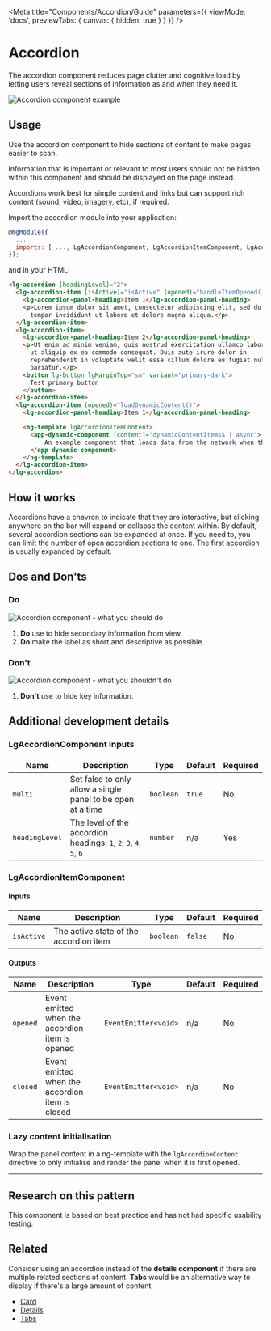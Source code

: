 
<Meta title="Components/Accordion/Guide" parameters={{ viewMode: 'docs', previewTabs: { canvas: { hidden: true } } }} />

# Accordion

<p class="standfirst">The accordion component reduces page clutter and cognitive load by letting users reveal sections of information as and when they need it.</p>

![Accordion component example](docs/accordion/example.png)

## Usage

Use the accordion component to hide sections of content to make pages easier to scan.

Information that is important or relevant to most users should not be hidden within this component and should be displayed on the page instead.

Accordions work best for simple content and links but can support rich content (sound, video, imagery, etc), if required.

Import the accordion module into your application:

```js
@NgModule({
  ...
  imports: [ ..., LgAccordionComponent, LgAccordionItemComponent, LgAccordionPanelHeadingComponent ],
});
```



and in your HTML:

```html
<lg-accordion [headingLevel]="2">
  <lg-accordion-item [isActive]="isActive" (opened)="handleItemOpened()" (closed)="handleItemClosed()">
    <lg-accordion-panel-heading>Item 1</lg-accordion-panel-heading>
    <p>Lorem ipsum dolor sit amet, consectetur adipiscing elit, sed do eiusmod
      tempor incididunt ut labore et dolore magna aliqua.</p>
  </lg-accordion-item>
  <lg-accordion-item>
    <lg-accordion-panel-heading>Item 2</lg-accordion-panel-heading>
    <p>Ut enim ad minim veniam, quis nostrud exercitation ullamco laboris nisi
      ut aliquip ex ea commodo consequat. Duis aute irure dolor in
      reprehenderit in voluptate velit esse cillum dolore eu fugiat nulla
      pariatur.</p>
    <button lg-button lgMarginTop="sm" variant="primary-dark">
      Test primary button
    </button>
  </lg-accordion-item>
  <lg-accordion-item (opened)="loadDynamicContent()">
    <lg-accordion-panel-heading>Item 1</lg-accordion-panel-heading>

    <ng-template lgAccordionItemContent>
      <app-dynamic-component [content]="dynamicContentItems$ | async">
          An example component that loads data from the network when this panel is opened.
      </app-dynamic-component>
    </ng-template>
  </lg-accordion-item>
</lg-accordion>
```

## How it works

Accordions have a chevron to indicate that they are interactive, but clicking anywhere on the bar will expand or collapse the content within. By default, several accordion sections can be expanded at once. If you need to, you can limit the number of open accordion sections to one. The first accordion is usually expanded by default.

## Dos and Don'ts

### Do

![Accordion component - what you should do](docs/accordion/do.png)

1. **Do** use to hide secondary information from view.
2. **Do** make the label as short and descriptive as possible.

### Don't

![Accordion component - what you shouldn't do](docs/accordion/dont.png)

1. **Don't** use to hide key information.

## Additional development details

### LgAccordionComponent inputs

| Name           | Description                                                       | Type      | Default | Required |
|----------------|-------------------------------------------------------------------|-----------|---------|----------|
| `multi`        | Set false to only allow a single panel to be open at a time       | `boolean` | `true`  | No       |
| `headingLevel` | The level of the accordion headings: `1`, `2`, `3`, `4`, `5`, `6` | `number`  | n/a     | Yes      |

### LgAccordionItemComponent

#### Inputs

| Name       | Description                            | Type      | Default | Required |
|------------|----------------------------------------|-----------|---------|----------|
| `isActive` | The active state of the accordion item | `boolean` | `false` | No       |

#### Outputs

| Name     | Description                                     | Type                 | Default | Required |
|----------|-------------------------------------------------|----------------------|---------|----------|
| `opened` | Event emitted when the accordion item is opened | `EventEmitter<void>` | n/a     | No       |
| `closed` | Event emitted when the accordion item is closed | `EventEmitter<void>` | n/a     | No       |

### Lazy content initialisation

Wrap the panel content in a ng-template with the `lgAccordionContent` directive to only initialise and render the panel when it is first opened.

------

## Research on this pattern

This component is based on best practice and has not had specific usability testing.

## Related

Consider using an accordion instead of the **details component** if there are multiple related sections of content. **Tabs** would be an alternative way to display if there's a large amount of content.

- [Card](./?path=/docs/components-card-guide--page)
- [Details](./?path=/docs/components-details-guide--page)
- [Tabs](./?path=/docs/components-tabs-guide--page)

<Feedback />


